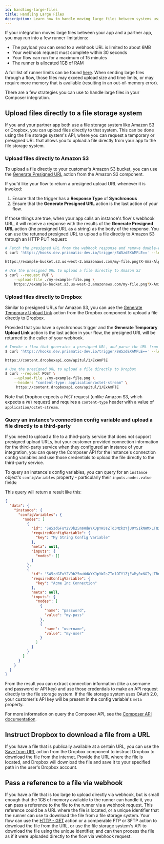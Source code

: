 ```yaml
---
id: handling-large-files
title: Handling Large Files
description: Learn how to handle moving large files between systems using Composer
---
```



If your integration moves large files between your app and a partner app, you may run into a few runner limitations:

- The payload you can send to a webhook URL is limited to about 6MB
- Your webhook request must complete within 30 seconds
- Your flow can run for a maximum of 15 minutes
- The runner is allocated 1GB of RAM

A full list of runner limits can be found [here](/composer/builder/integration-runner-environment-limits.mdx).
When sending large files through a flow, those files may exceed upload size and time limits, or may require more memory that is available (resulting in an out-of-memory error).

There are a few strategies you can use to handle large files in your Composer integration.

## Upload files directly to a file storage system

If you and your partner app both use a file storage system like Amazon S3 or Dropbox, you can upload files directly to that system.
This can be done using the file storage system's API, where you can request a temporary or presigned URL that allows you to upload a file directly from your app to the file storage system.

### Upload files directly to Amazon S3

To upload a file directly to your customer's Amazon S3 bucket, you can use the [Generate Presigned URL](/composer/builder/builder-components/aws-s3.mdx#generate-presigned-url) action from the Amazon S3 component.

<Screenshot
  filename="quickstarts/handling-large-files/generate-presigned-url-s3.png"
  alt="Screenshot of generating a presigned URL from S3"
  maxWidth="800px"
/>

If you'd like your flow to return a presigned upload URL whenever it is invoked:

1. Ensure that the trigger has a **Response Type** of **Synchronous**
1. Ensure that the **Generate Presigned URL** action is the last action of your flow.

If those things are true, when your app calls an instance's flow's webhook URL, it will receive a response with the results of the **Generate Presigned URL** action (the presigned URL as a string) as the body of the response.
You can use the returned presigned URL to upload a file directly to Amazon S3 through an HTTP PUT request:

```bash
# Fetch the presigned URL from the webhook response and remove double-quotes
$ curl 'https://hooks.dev.prismatic-dev.io/trigger/SW5zdEXAMPLE==' --location | tr -d '"'

https://example-bucket.s3.us-west-2.amazonaws.com/my-file.png?X-Amz-Algorithm=AWS4-HMAC-SHA256&X-Amz-Content-Sha256=UNSIGNED-PAYLOAD&X-Amz-Credential=AKIAIOSFODNN7EXAMPLE%2F20240221%2Fus-west-2%2Fs3%2Faws4_request&X-Amz-Date=20240221T191715Z&X-Amz-Expires=3600&X-Amz-Signature=82a604673c3fffc2671b2dd7c7a86036af67693509ba0d01f172ef0b1f84fb20&X-Amz-SignedHeaders=host&x-id=PutObject

# Use the presigned URL to upload a file directly to Amazon S3
$ curl --request PUT \
    --upload-file ./my-example-file.png \
    https://example-bucket.s3.us-west-2.amazonaws.com/my-file.png?X-Amz-Algorithm=AWS4-HMAC-SHA256&X-Amz-Content-Sha256=UNSIGNED-PAYLOAD&X-Amz-Credential=AKIAIOSFODNN7EXAMPLE%2F20240221%2Fus-west-2%2Fs3%2Faws4_request&X-Amz-Date=20240221T191715Z&X-Amz-Expires=3600&X-Amz-Signature=82a604673c3fffc2671b2dd7c7a86036af67693509ba0d01f172ef0b1f84fb20&X-Amz-SignedHeaders=host&x-id=PutObject
```

### Upload files directly to Dropbox

Similar to presigned URLs for Amazon S3, you can use the [Generate Temporary Upload Link](/composer/builder/builder-components/dropbox.mdx#generate-temporary-upload-link) action from the Dropbox component to upload a file directly to Dropbox.

<Screenshot
  filename="quickstarts/handling-large-files/generate-temporary-upload-link-dropbox.png"
  alt="Screenshot of generating a presigned URL from Dropbox"
/>

Provided that you have a synchronous trigger and the **Generate Temporary Upload Link** action is the last action in your flow, the presigned URL will be returned to the caller of your webhook.

```bash
# Invoke a flow that generates a presigned URL, and parse the URL from the JSON response
$ curl 'https://hooks.dev.prismatic-dev.io/trigger/SW5zdEXAMPLE==' --location | jq -r .result.link

https://content.dropboxapi.com/apitul/1/ExAmPlE

# Use the presigned URL to upload a file directly to Dropbox
$ curl --request POST \
    --upload-file ./my-example-file.png \
    --headers "content-type: application/octet-stream" \
     https://content.dropboxapi.com/apitul/1/ExAmPlE
```

Note that Dropbox expects a `POST` request (unlike Amazon S3, which expects a `PUT` request) and requires a `content-type` header with a value of `application/octet-stream`.

### Query an instance's connection config variable and upload a file directly to a third-party

If you need to upload a file to a third-party service that does not support presigned upload URLs, but your customer provided connection information for the third-party service when they configured an instance of your integration, you can query the Composer API for the instance's connection config variables and use those credentials to upload the file directly to the third-party service.

To query an instance's config variables, you can query for an `instance` object's `configVariables` property - particularly their `inputs.nodes.value` fields:

<GraphqlExample example="largeFilesQueryInstanceConfigVariables" />

This query will return a result like this:

```json
{
  "data": {
    "instance": {
      "configVariables": {
        "nodes": [
          {
            "id": "SW5zdGFuY2VDb25maWdWYXJpYWJsZTo3MzkzYjU0YS1kNWMxLTQzYjEtOTM3ZS1iNTM0ZDhiYTA1NzA=",
            "requiredConfigVariable": {
              "key": "My String Config Variable"
            },
            "meta": null,
            "inputs": {
              "nodes": []
            }
          },
          {
            "id": "SW5zdGFuY2VDb25maWdWYXJpYWJsZTo1OTY1ZjEwMy0xNGIyLTRmZWItYmI4My1hZWI4NmViNmRhYmI=",
            "requiredConfigVariable": {
              "key": "Acme Inc Connection"
            },
            "meta": null,
            "inputs": {
              "nodes": [
                {
                  "name": "password",
                  "value": "my-pass"
                },
                {
                  "name": "username",
                  "value": "my-user"
                }
              ]
            }
          }
        ]
      }
    }
  }
}
```

From the result you can extract connection information (like a username and password or API key) and use those credentials to make an API request directly to the file storage system.
If the file storage system uses OAuth 2.0, your customer's API key will be present in the config variable's `meta` property.

For more information on query the Composer API, see the [Composer API documentation](/composer/builder/api/api-overview.mdx).

## Instruct Dropbox to download a file from a URL

If you have a file that is publically available at a certain URL, you can use the [Save from URL](/composer/builder/builder-components/dropbox.mdx#save-from-url) action from the Dropbox component to instruct Dropbox to download the file from the internet.
Provide the URL where the file is located, and Dropbox will download the file and save it to your specified path in the user's Dropbox account.

<Screenshot
  filename="quickstarts/handling-large-files/save-from-url-dropbox.png"
  alt="Screenshot of saving a file from a URL to Dropbox"
/>

## Pass a reference to a file via webhook

If you have a file that is too large to upload directly via webhook, but is small enough that the 1GB of memory available to the runner can handle it, you can pass a reference to the file to the runner via a webhook request.
This reference could be a URL where the file is located, or a unique identifier that the runner can use to download the file from a file storage system.
Your flow can use the [HTTP - GET](/composer/builder/builder-components/http.mdx#get) action or a comperable FTP or SFTP action to download the file from the URL, or use the file storage system's API to download the file using the unique identifier, and can then process the file as if it were uploaded directly to the flow via webhook request.
